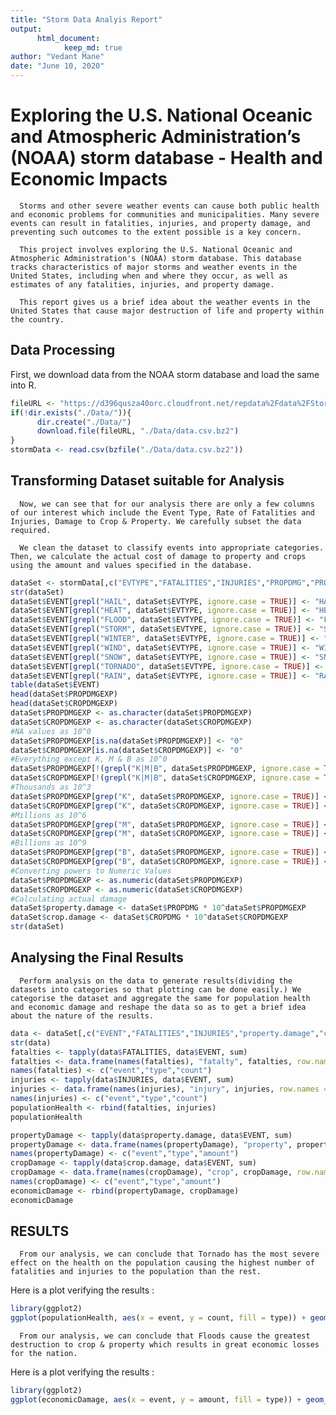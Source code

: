 ```yaml
---
title: "Storm Data Analyis Report"
output:
      html_document:
            keep_md: true
author: "Vedant Mane"
date: "June 10, 2020"
---
```


# Exploring the U.S. National Oceanic and Atmospheric Administration’s (NOAA) storm database - Health and Economic Impacts

      Storms and other severe weather events can cause both public health and economic problems for communities and municipalities. Many severe events can result in fatalities, injuries, and property damage, and preventing such outcomes to the extent possible is a key concern.

      This project involves exploring the U.S. National Oceanic and Atmospheric Administration's (NOAA) storm database. This database tracks characteristics of major storms and weather events in the United States, including when and where they occur, as well as estimates of any fatalities, injuries, and property damage.

      This report gives us a brief idea about the weather events in the United States that cause major destruction of life and property within the country.

## Data Processing

First, we download data from the NOAA storm database and load the same into R. 

```r
fileURL <- "https://d396qusza40orc.cloudfront.net/repdata%2Fdata%2FStormData.csv.bz2"
if(!dir.exists("./Data/")){
      dir.create("./Data/")
      download.file(fileURL, "./Data/data.csv.bz2")
}
stormData <- read.csv(bzfile("./Data/data.csv.bz2"))
```

## Transforming Dataset suitable for Analysis

      Now, we can see that for our analysis there are only a few columns of our interest which include the Event Type, Rate of Fatalities and Injuries, Damage to Crop & Property. We carefully subset the data required.
  
      We clean the dataset to classify events into appropriate categories. Then, we calculate the actual cost of damage to property and crops using the amount and values specified in the database.

```r
dataSet <- stormData[,c("EVTYPE","FATALITIES","INJURIES","PROPDMG","PROPDMGEXP","CROPDMG","CROPDMGEXP")]
str(dataSet)
dataSet$EVENT[grepl("HAIL", dataSet$EVTYPE, ignore.case = TRUE)] <- "HAIL"
dataSet$EVENT[grepl("HEAT", dataSet$EVTYPE, ignore.case = TRUE)] <- "HEAT"
dataSet$EVENT[grepl("FLOOD", dataSet$EVTYPE, ignore.case = TRUE)] <- "FLOOD"
dataSet$EVENT[grepl("STORM", dataSet$EVTYPE, ignore.case = TRUE)] <- "STORM"
dataSet$EVENT[grepl("WINTER", dataSet$EVTYPE, ignore.case = TRUE)] <- "WINTER"
dataSet$EVENT[grepl("WIND", dataSet$EVTYPE, ignore.case = TRUE)] <- "WIND"
dataSet$EVENT[grepl("SNOW", dataSet$EVTYPE, ignore.case = TRUE)] <- "SNOW"
dataSet$EVENT[grepl("TORNADO", dataSet$EVTYPE, ignore.case = TRUE)] <- "TORNADO"
dataSet$EVENT[grepl("RAIN", dataSet$EVTYPE, ignore.case = TRUE)] <- "RAIN"
table(dataSet$EVENT)
head(dataSet$PROPDMGEXP)
head(dataSet$CROPDMGEXP)
dataSet$PROPDMGEXP <- as.character(dataSet$PROPDMGEXP)
dataSet$CROPDMGEXP <- as.character(dataSet$CROPDMGEXP)
#NA values as 10^0
dataSet$PROPDMGEXP[is.na(dataSet$PROPDMGEXP)] <- "0"
dataSet$CROPDMGEXP[is.na(dataSet$CROPDMGEXP)] <- "0"
#Everything except K, M & B as 10^0
dataSet$PROPDMGEXP[!(grepl("K|M|B", dataSet$PROPDMGEXP, ignore.case = TRUE))] <- "0"
dataSet$CROPDMGEXP[!(grepl("K|M|B", dataSet$CROPDMGEXP, ignore.case = TRUE))] <- "0"
#Thousands as 10^3
dataSet$PROPDMGEXP[grep("K", dataSet$PROPDMGEXP, ignore.case = TRUE)] <- "3"
dataSet$CROPDMGEXP[grep("K", dataSet$CROPDMGEXP, ignore.case = TRUE)] <- "3"
#Millions as 10^6
dataSet$PROPDMGEXP[grep("M", dataSet$PROPDMGEXP, ignore.case = TRUE)] <- "6"
dataSet$CROPDMGEXP[grep("M", dataSet$CROPDMGEXP, ignore.case = TRUE)] <- "6"
#Billions as 10^9
dataSet$PROPDMGEXP[grep("B", dataSet$PROPDMGEXP, ignore.case = TRUE)] <- "9"
dataSet$CROPDMGEXP[grep("B", dataSet$CROPDMGEXP, ignore.case = TRUE)] <- "9"
#Converting powers to Numeric Values
dataSet$PROPDMGEXP <- as.numeric(dataSet$PROPDMGEXP)
dataSet$CROPDMGEXP <- as.numeric(dataSet$CROPDMGEXP)
#Calculating actual damage
dataSet$property.damage <- dataSet$PROPDMG * 10^dataSet$PROPDMGEXP
dataSet$crop.damage <- dataSet$CROPDMG * 10^dataSet$CROPDMGEXP
str(dataSet)
```

## Analysing the Final Results

      Perform analysis on the data to generate results(dividing the datasets into categories so that plotting can be done easily.) We categorise the dataset and aggregate the same for population health and economic damage and reshape the data so as to get a brief idea about the nature of the results. 

```r
data <- dataSet[,c("EVENT","FATALITIES","INJURIES","property.damage","crop.damage")]
str(data)
fatalties <- tapply(data$FATALITIES, data$EVENT, sum)
fatalties <- data.frame(names(fatalties), "fatalty", fatalties, row.names = NULL)
names(fatalties) <- c("event","type","count")
injuries <- tapply(data$INJURIES, data$EVENT, sum)
injuries <- data.frame(names(injuries), "injury", injuries, row.names = NULL)
names(injuries) <- c("event","type","count")
populationHealth <- rbind(fatalties, injuries)
populationHealth

propertyDamage <- tapply(data$property.damage, data$EVENT, sum)
propertyDamage <- data.frame(names(propertyDamage), "property", propertyDamage, row.names = NULL)
names(propertyDamage) <- c("event","type","amount")
cropDamage <- tapply(data$crop.damage, data$EVENT, sum)
cropDamage <- data.frame(names(cropDamage), "crop", cropDamage, row.names = NULL)
names(cropDamage) <- c("event","type","amount")
economicDamage <- rbind(propertyDamage, cropDamage)
economicDamage
```

## RESULTS

      From our analysis, we can conclude that Tornado has the most severe effect on the health on the population causing the highest number of fatalities and injuries to the population than the rest.

Here is a plot verifying the results :

```r
library(ggplot2)
ggplot(populationHealth, aes(x = event, y = count, fill = type)) + geom_bar(stat = "identity") + xlab("Events") + ylab("Population affected") + ggtitle("US Most Harmful Events w.r.t. Population Health")
```

      From our analysis, we can conclude that Floods cause the greatest destruction to crop & property which results in great economic losses for the nation.

Here is a plot verifying the results :


```r
library(ggplot2)
ggplot(economicDamage, aes(x = event, y = amount, fill = type)) + geom_bar(stat = "identity") + xlab("Events") + ylab("Amount in US Dollars") + ggtitle("US Events causing Greatest Economic Consequences")
```


